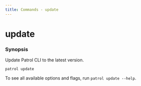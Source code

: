 ```yaml
---
title: Commands - update
---
```


# update

### Synopsis

Update Patrol CLI to the latest version.

```
patrol update
```

To see all available options and flags, run `patrol update --help`.
